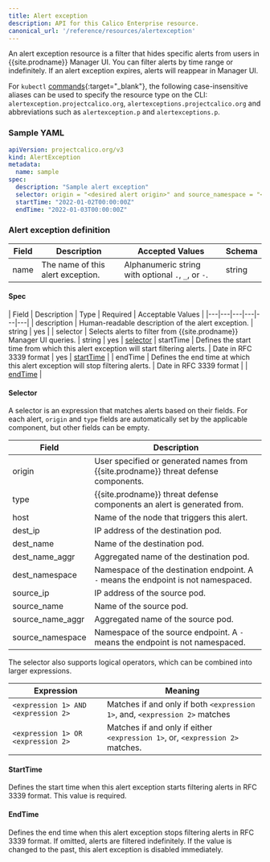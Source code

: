 ```yaml
---
title: Alert exception
description: API for this Calico Enterprise resource. 
canonical_url: '/reference/resources/alertexception'
---
```


An alert exception resource is a filter that hides specific alerts from users in {{site.prodname}} Manager UI.
You can filter alerts by time range or indefinitely. If an alert exception expires, alerts will reappear in Manager UI.

For `kubectl` [commands](https://kubernetes.io/docs/reference/kubectl/overview/){:target="_blank"},
the following case-insensitive aliases can be used to specify the resource type on the CLI:
`alertexception.projectcalico.org`, `alertexceptions.projectcalico.org` and abbreviations such as
`alertexception.p` and `alertexceptions.p`.

### Sample YAML

```yaml
apiVersion: projectcalico.org/v3
kind: AlertException 
metadata:
  name: sample
spec:
  description: "Sample alert exception"
  selector: origin = "<desired alert origin>" and source_namespace = "<desired source namespace>"
  startTime: "2022-01-02T00:00:00Z"
  endTime: "2022-01-03T00:00:00Z"
```

### Alert exception definition

| Field | Description | Accepted Values | Schema |
|---|---|---|---|
| name | The name of this alert exception. | Alphanumeric string with optional `.`, `_`, or `-`. | string |

#### Spec

| Field | Description | Type | Required | Acceptable Values |
|---|---|---|---|---|---|
| description | Human-readable description of the alert exception. | string | yes |
| selector | Selects alerts to filter from {{site.prodname}} Manager UI queries. | string | yes | [selector](#selector)
| startTime | Defines the start time from which this alert exception will start filtering alerts. | Date in RFC 3339 format | yes | [startTime](#starttime) |
| endTime | Defines the end time at which this alert exception will stop filtering alerts. | Date in RFC 3339 format | | [endTime](#endtime) |

#### Selector

A selector is an expression that matches alerts based on their fields.  For each alert,
`origin` and `type` fields are automatically set by the applicable component, but other fields can be empty.

| Field | Description |
|---|---|
| origin | User specified or generated names from {{site.prodname}} threat defense components. |
| type | {{site.prodname}} threat defense components an alert is generated from. |
| host | Name of the node that triggers this alert. |
| dest_ip | IP address of the destination pod. |
| dest_name | Name of the destination pod. |
| dest_name_aggr | Aggregated name of the destination pod. |
| dest_namespace | Namespace of the destination endpoint. A `-` means the endpoint is not namespaced. |
| source_ip | IP address of the source pod. |
| source_name | Name of the source pod. |
| source_name_aggr | Aggregated name of the source pod. |
| source_namespace | Namespace of the source endpoint. A `-` means the endpoint is not namespaced. |

The selector also supports logical operators, which can be combined into larger expressions.

| Expression | Meaning |
|---|---|
| `<expression 1> AND <expression 2>` | Matches if and only if both `<expression 1>`, and, `<expression 2>` matches
| `<expression 1> OR <expression 2>` | Matches if and only if either `<expression 1>`, or, `<expression 2>` matches.

#### StartTime

Defines the start time when this alert exception starts filtering alerts in RFC 3339 format. This value is required.

#### EndTime

Defines the end time when this alert exception stops filtering alerts in RFC 3339 format.
If omitted, alerts are filtered indefinitely.
If the value is changed to the past, this alert exception is disabled immediately.
